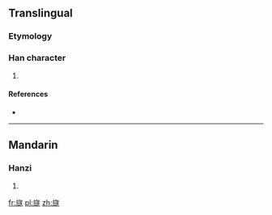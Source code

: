 ==Translingual==

===Etymology===
{{Han compound|㫃|遂|c1=s|c2=p|ls=psc}}

===Han character===
{{Han char|rn=70|rad=方|as=15|sn=19|four=0723<sub>3</sub>|canj=卜尸卜人人 (YSYOO)|ids=⿸⿰[[方]][[𠂉]][[遂]]}}

# {{defn|Han|sort=方15}}

====References====
* {{Han ref|kx=0485.160|dkj=13707|dj=0847.170|hdz=32185.040|uh=65DE|ud=26078|bh=F249|bd=62025}}

----

==Mandarin==

===Hanzi===
{{cmn-hanzi|pin=[[mó]] ([[mo2]]), [[suì]] ([[sui4]])|wg=mo<sup>2</sup>, sui<sup>4</sup>}}

# {{defn|lang=cmn|sort=方15}}

[[fr:旞]]
[[pl:旞]]
[[zh:旞]]